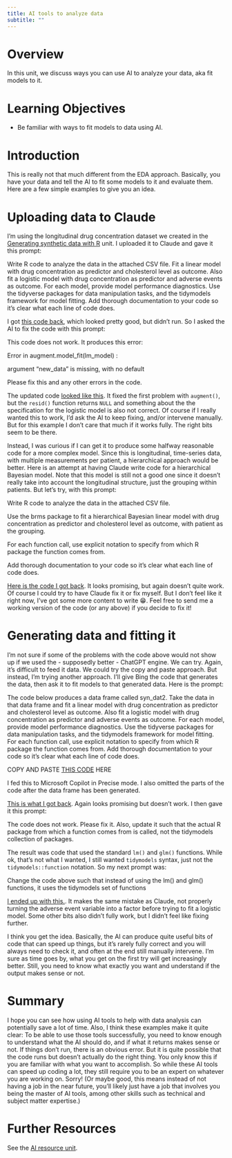 ```yaml
---
title: AI tools to analyze data 
subtitle: ""
---
```



# Overview
In this unit, we discuss ways you can use AI to analyze your data, aka fit models to it.


# Learning Objectives
- Be familiar with ways to fit models to data using AI.


# Introduction
This is really not that much different from the EDA approach. Basically, you have your data and tell the AI to fit some models to it and evaluate them. Here are a few simple examples to give you an idea.


# Uploading data to Claude

I'm using the longitudinal drug concentration dataset we created in the [Generating synthetic data with R](../../module-synthetic-data/synthetic-data-new-R/synthetic-data-new-R.qmd) unit. I uploaded it to Claude and gave it this prompt:


::: prompt
Write R code to analyze the data in the attached CSV file.
Fit a linear model with drug concentration as predictor and cholesterol level as outcome. 
Also fit a logistic model with drug concentration as predictor and adverse events as outcome.
For each model, provide model performance diagnostics.
Use the tidyverse packages for data manipulation tasks, and the tidymodels framework for model fitting.
Add thorough documentation to your code so it's clear what each line of code does.
:::

I got [this code back](../../../code/claude-analyze-example1.R), which looked pretty good, but didn't run. So I asked the AI to fix the code with this prompt:

::: prompt
This code does not work. It produces this error:

Error in augment.model_fit(lm_model) :

argument "new_data" is missing, with no default

Please fix this and any other errors in the code.
:::

The updated code [looked like this](../../../code/claude-analyze-example2.R). It fixed the first problem with `augment()`, but the `resid()` function returns `NULL` and something about the the specification for the logistic model is also not correct. Of course if I really wanted this to work, I'd ask the AI to keep fixing, and/or intervene manually. But for this example I don't care that much if it works fully. The right bits seem to be there.

Instead, I was curious if I can get it to produce some halfway reasonable code for a more complex model. Since this is longitudinal, time-series data, with multiple measurements per patient, a hierarchical approach would be better. Here is an attempt at having Claude write code for a hierarchical Bayesian model. Note that this model is still not a good one since it doesn't really take into account the longitudinal structure, just the grouping within patients. But let's try, with this prompt:

::: prompt
Write R code to analyze the data in the attached CSV file.

Use the brms package to fit a hierarchical Bayesian linear model with drug concentration as predictor and cholesterol level as outcome, with patient as the grouping. 

For each function call, use explicit notation to specify from which R package the function comes from.

Add thorough documentation to your code so it's clear what each line of code does.
:::

[Here is the code I got back](../../../code/claude-analyze-example3.R). It looks promising, but again doesn't quite work. Of course I could try to have Claude fix it or fix myself. But I don't feel like it right now, I've got some more content to write 😁. Feel free to send me a working version of the code (or any above) if you decide to fix it!




# Generating data and fitting it

I'm not sure if some of the problems with the code above would not show up if we used the - supposedly better - ChatGPT engine. We can try. Again, it's difficult to feed it data. We could try the copy and paste approach. But instead, I'm trying another approach. I'll give Bing the code that generates the data, then ask it to fit models to that generated data. Here is the prompt:

::: prompt
The code below produces a data frame called syn_dat2.
Take the data in that data frame and fit a linear model with drug concentration as predictor and cholesterol level as outcome. 
Also fit a logistic model with drug concentration as predictor and adverse events as outcome.
For each model, provide model performance diagnostics.
Use the tidyverse packages for data manipulation tasks, and the tidymodels framework for model fitting.
For each function call, use explicit notation to specify from which R package the function comes from.
Add thorough documentation to your code so it's clear what each line of code does.

COPY AND PASTE [THIS CODE](../../../code/synthetic-data-new-R-example-2-code.R) HERE  
:::

I fed this to Microsoft Copilot in Precise mode. I also omitted the parts of the code after the data frame has been generated.

[This is what I got back](../../../code/bing-analyze-example1.R). Again looks promising but doesn't work. 
I then gave it this prompt:

::: prompt
The code does not work. Please fix it. Also, update it such that the actual R package from which a function comes from is called, not the tidymodels collection of packages.
:::

The result was code that used the standard `lm()` and `glm()` functions. While ok, that's not what I wanted, I still wanted `tidymodels` syntax, just not the `tidymodels::function` notation. So my next prompt was:

::: prompt
Change the code above such that instead of using the lm() and glm() functions, it uses the tidymodels set of functions
:::

[I ended up with this.](../../../code/bing-analyze-example2.R). It makes the same mistake as Claude, not properly turning the adverse event variable into a factor before trying to fit a logistic model. Some other bits also didn't fully work, but I didn't feel like fixing further.

 I think you get the idea. Basically, the AI can produce quite useful bits of code that can speed up things, but it's rarely fully correct and you will always need to check it, and often at the end still manually intervene. I'm sure as time goes by, what you get on the first try will get increasingly better. Still, you need to know what exactly you want and understand if the output makes sense or not.




<!-- # Going meta - asking the AI to fit an AI model -->

<!-- Well, as you figured out by now an AI model can really be whatever you want it to be. But as we discussed, the most common algorithm for current AI tools and approaches are neural nets. We can of course ask some LLM AI (which is basically a big neural net) to write code that fits a neural net to your data. -->

<!-- There's nothing really new about this, but I just thought it was kinda fun to ask the AI to build more AI, so here we go. -->

<!-- I'm starting with the  -->





# Summary

I hope you can see how using AI tools to help with data analysis can potentially save a lot of time. Also, I think these examples make it quite clear: To be able to use those tools successfully, you need to know enough to understand what the AI should do, and if what it returns makes sense or not. If things don't run, there is an obvious error. But it is quite possible that the code runs but doesn't actually do the right thing. You only know this if you are familiar with what you want to accomplish. So while these AI tools can speed up coding a lot, they still require you to be an expert on whatever you are working on. Sorry! (Or maybe good, this means instead of not having a job in the near future, you'll likely just have a job that involves you being the master of AI tools, among other skills such as technical and subject matter expertise.)



# Further Resources

See the [AI resource unit](../ai-resources/ai-resources.qmd).




